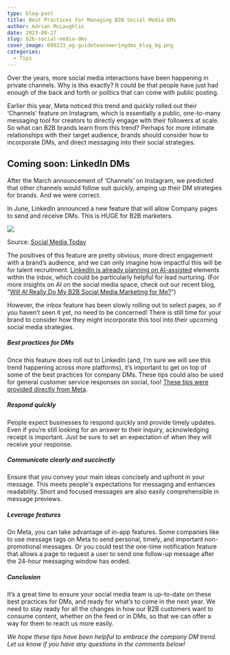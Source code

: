 ```yaml
---
type: blog-post
title: Best Practices for Managing B2B Social Media DMs
author: Adrian McLaughlin
date: 2023-09-27
slug: b2b-social-media-dms
cover_image: 080223_eg-guidetoansweringdms_blog_bg.png
categories:
  - Tips
---
```

Over the years, more social media interactions have been happening in private channels. Why is this exactly? It could be that people have just had enough of the back and forth or politics that can come with public posting.

Earlier this year, Meta noticed this trend and quickly rolled out their ‘Channels’ feature on Instagram, which is essentially a public, one-to-many messaging tool for creators to directly engage with their followers at scale. So what can B2B brands learn from this trend? Perhaps for more intimate relationships with their target audience, brands should consider how to incorporate DMs, and direct messaging into their social strategies. 

## Coming soon: LinkedIn DMs

After the March announcement of ‘Channels’ on Instagram, we predicted that other channels would follow suit quickly, amping up their DM strategies for brands. And we were correct. 

In June, LinkedIn announced a new feature that will allow Company pages to send and receive DMs. This is HUGE for B2B marketers. 

![](https://lh4.googleusercontent.com/PCjGx8ZD1CLNt2FP2RRRLsusjq1D_QLzgSX1iogeqyb8zETD-0do1BcCYkPVILdyRsJTI4OarUqmktEnl9oHUknkLlRDHfpULMbQ6eeF6TBtpsXGXCuPOVj1UqzuduMMZVihBS-liOjyLqKIyLqHEKk)

Source: [Social Media Today](https://www.socialmediatoday.com/news/linkedin-launches-dms-company-pages/652375/)

The positives of this feature are pretty obvious, more direct engagement with a brand’s audience, and we can only imagine how impactful this will be for talent recruitment. [LinkedIn is already planning on AI-assisted](https://www.socialmediatoday.com/news/linkedin-experiments-ai-assistant-inmails/652262/) elements within the inbox, which could be particularly helpful for lead nurturing. (For more insights on AI on the social media space, check out our recent blog, “[Will AI Really Do My B2B Social Media Marketing for Me?](https://brandglue.com/blog/ai-do-b2b-social-media-marketing/)”)

However, the inbox feature has been slowly rolling out to select pages, so if you haven’t seen it yet, no need to be concerned! There is still time for your brand to consider how they might incorporate this tool into their upcoming social media strategies. 

##### Best practices for DMs 

Once this feature does roll out to LinkedIn (and, I’m sure we will see this trend happening across more platforms), it’s important to get on top of some of the best practices for company DMs. These tips could also be used for general customer service responses on social, too! [These tips were provided directly from Meta](https://developers.facebook.com/blog/post/2020/02/27/best-practices-designing-great-messaging-experiences-messenger/?fbclid=IwAR2gTmoEVso4t2TG7EF1rTPBua1Lwwlw1H0TpbFbHqvbYQkEHVKhVzs1FTA). 

##### Respond quickly

People expect businesses to respond quickly and provide timely updates. Even if you’re still looking for an answer to their inquiry, acknowledging receipt is important. Just be sure to set an expectation of when they will receive your response.

##### Communicate clearly and succinctly

Ensure that you convey your main ideas concisely and upfront in your message. This meets people's expectations for messaging and enhances readability. Short and focused messages are also easily comprehensible in message previews.

##### Leverage features

On Meta, you can take advantage of in-app features. Some companies like to use message tags on Meta to send personal, timely, and important non-promotional messages. Or you could test the one-time notification feature that allows a page to request a user to send one follow-up message after the 24-hour messaging window has ended.

##### Conclusion

It’s a great time to ensure your social media team is up-to-date on these best practices for DMs, and ready for what’s to come in the next year. We need to stay ready for all the changes in how our B2B customers want to consume content, whether on the feed or in DMs, so that we can offer a way for them to reach us more easily. 

*We hope these tips have been helpful to embrace the company DM trend. Let us know if you have any questions in the comments below!*